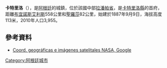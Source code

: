 '''卡特里洛'''（{{lang-es|Catriló}}），是[[阿根廷|阿根廷]]的城鎮，位於該國中部[[拉潘帕省|拉潘帕省]]，是[[卡特里洛縣|卡特里洛縣]]的首府，距離[[布宜諾斯艾利斯|布宜諾斯艾利斯]]558公里和[[聖羅莎|聖羅莎]]82公里，始建於1887年9月9日，海拔高度113米，2010年人口3,955。

==參考資料==
* [http://www.fallingrain.com/world/AR/11/Catrilo.html Coord. geográficas e imágenes satelitales NASA, Google]{{Wayback|url=http://www.fallingrain.com/world/AR/11/Catrilo.html |date=20141204203032 }}

{{Argentina-geo-stub}}
[[Category:阿根廷城市|Category:阿根廷城市]]
